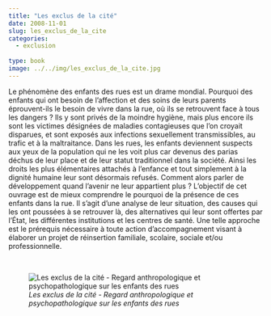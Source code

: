 ```yaml
---
title: "Les exclus de la cité"
date: 2008-11-01
slug: les_exclus_de_la_cite
categories:
  - exclusion
  
type: book
image: ../../img/les_exclus_de_la_cite.jpg
---
```


Le phénomène des enfants des rues est un drame mondial.
Pourquoi des enfants qui ont besoin de l’affection et des soins de leurs parents éprouvent-ils le besoin de vivre dans la rue, où ils se retrouvent face à tous les dangers ?
Ils y sont privés de la moindre hygiène, mais plus encore ils sont les victimes désignées de maladies contagieuses que l’on croyait disparues, et sont exposés aux infections sexuellement transmissibles, au trafic et à la maltraitance.
Dans les rues, les enfants deviennent suspects aux yeux de la population qui ne les voit plus car devenus des parias déchus de leur place et de leur statut traditionnel dans la société.
Ainsi les droits les plus élémentaires attachés à l’enfance et tout simplement à la dignité humaine leur sont désormais refusés. Comment alors parler de développement quand l’avenir ne leur appartient plus ?
L’objectif de cet ouvrage est de mieux comprendre le pourquoi de la présence de ces enfants dans la rue.
Il s’agit d’une analyse de leur situation, des causes qui les ont poussées à se retrouver là, des alternatives qui leur sont offertes par l’État, les différentes institutions et les centres de santé.
Une telle approche est le prérequis nécessaire à toute action d’accompagnement visant à élaborer un projet de réinsertion familiale, scolaire, sociale et/ou professionnelle.

<br>

![_Les exclus de la cité - Regard anthropologique et psychopathologique sur les enfants des rues_](../../img/les_exclus_de_la_cite.jpg)
